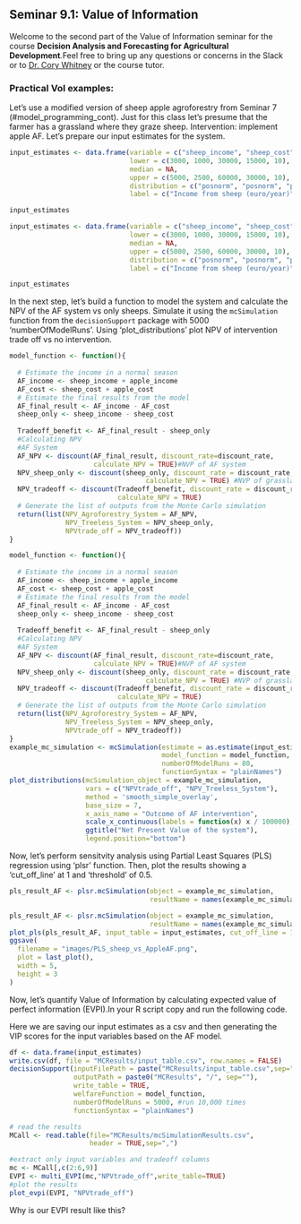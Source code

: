 ## Seminar 9.1: Value of Information {#voi} 
<!-- reference with [Models](#value_of_information_seminar_part2) -->

Welcome to the second part of the Value of Information seminar for the course **Decision Analysis and Forecasting for Agricultural Development**.Feel free to bring up any questions or concerns in the Slack or to [Dr. Cory Whitney](mailto:cory.whitney@uni-bonn.de?subject=[Seminar_4]%20Decision%20Analysis%20Lecture) or the course tutor.

### Practical VoI examples:

Let's use a modified version of sheep apple agroforestry from Seminar 7 (#model_programming_cont). Just for this class let's presume that the farmer has a grassland where they graze sheep. Intervention: implement apple AF. Let's prepare our input estimates for the system.

```r
input_estimates <- data.frame(variable = c("sheep_income", "sheep_cost","apple_income", "apple_cost", "discount_rate"),
                              lower = c(3000, 1000, 30000, 15000, 10),
                              median = NA,
                              upper = c(5000, 2500, 60000, 30000, 10),
                              distribution = c("posnorm", "posnorm", "posnorm", "posnorm", "const"),
                              label = c("Income from sheep (euro/year)", "Cost of sheep (euro/year)", "Income from apple (euro/year)", "Cost of apple (euro/year)", "Discount Rate"))

input_estimates
```

```r
input_estimates <- data.frame(variable = c("sheep_income", "sheep_cost","apple_income", "apple_cost", "discount_rate"),
                              lower = c(3000, 1000, 30000, 15000, 10),
                              median = NA,
                              upper = c(5000, 2500, 60000, 30000, 10),
                              distribution = c("posnorm", "posnorm", "posnorm", "posnorm", "const"),
                              label = c("Income from sheep (euro/year)", "Cost of sheep (euro/year)", "Income from apple (euro/year)", "Cost of apple (euro/year)", "Discount Rate"))

input_estimates
```

In the next step, let's build a function to model the system and calculate the NPV of the AF system vs only sheeps. Simulate it using the `mcSimulation` function from the `decisionSupport` package with 5000 'numberOfModelRuns'. Using 'plot_distributions' plot NPV of intervention trade off vs no intervention.

```r
model_function <- function(){
  
  # Estimate the income in a normal season
  AF_income <- sheep_income + apple_income
  AF_cost <- sheep_cost + apple_cost
  # Estimate the final results from the model
  AF_final_result <- AF_income - AF_cost
  sheep_only <- sheep_income - sheep_cost
  
  Tradeoff_benefit <- AF_final_result - sheep_only
  #Calculating NPV
  #AF System
  AF_NPV <- discount(AF_final_result, discount_rate=discount_rate,
                     calculate_NPV = TRUE)#NVP of AF system
  NPV_sheep_only <- discount(sheep_only, discount_rate = discount_rate,
                                  calculate_NPV = TRUE) #NVP of grassland
  NPV_tradeoff <- discount(Tradeoff_benefit, discount_rate = discount_rate,
                           calculate_NPV = TRUE)
  # Generate the list of outputs from the Monte Carlo simulation
  return(list(NPV_Agroforestry_System = AF_NPV,
              NPV_Treeless_System = NPV_sheep_only,
              NPVtrade_off = NPV_tradeoff))
}
```

```r
model_function <- function(){
  
  # Estimate the income in a normal season
  AF_income <- sheep_income + apple_income
  AF_cost <- sheep_cost + apple_cost
  # Estimate the final results from the model
  AF_final_result <- AF_income - AF_cost
  sheep_only <- sheep_income - sheep_cost
  
  Tradeoff_benefit <- AF_final_result - sheep_only
  #Calculating NPV
  #AF System
  AF_NPV <- discount(AF_final_result, discount_rate=discount_rate,
                     calculate_NPV = TRUE)#NVP of AF system
  NPV_sheep_only <- discount(sheep_only, discount_rate = discount_rate,
                                  calculate_NPV = TRUE) #NVP of grassland
  NPV_tradeoff <- discount(Tradeoff_benefit, discount_rate = discount_rate,
                           calculate_NPV = TRUE)
  # Generate the list of outputs from the Monte Carlo simulation
  return(list(NPV_Agroforestry_System = AF_NPV,
              NPV_Treeless_System = NPV_sheep_only,
              NPVtrade_off = NPV_tradeoff))
}
example_mc_simulation <- mcSimulation(estimate = as.estimate(input_estimates),
                                      model_function = model_function,
                                      numberOfModelRuns = 80,
                                      functionSyntax = "plainNames")
plot_distributions(mcSimulation_object = example_mc_simulation, 
                   vars = c("NPVtrade_off", "NPV_Treeless_System"),
                   method = 'smooth_simple_overlay', 
                   base_size = 7,
                   x_axis_name = "Outcome of AF intervention",
                   scale_x_continuous(labels = function(x) x / 100000),
                   ggtitle("Net Present Value of the system"),
                   legend.position="bottom")
```

Now, let's perform sensitvity analysis using Partial Least Squares (PLS) regression using 'plsr' function. Then, plot the results showing a 'cut_off_line' at 1 and 'threshold' of 0.5.

```r
pls_result_AF <- plsr.mcSimulation(object = example_mc_simulation,
                                   resultName = names(example_mc_simulation$y)[3], ncomp = 1)
```

```r
pls_result_AF <- plsr.mcSimulation(object = example_mc_simulation,
                                   resultName = names(example_mc_simulation$y)[3], ncomp = 1)
plot_pls(pls_result_AF, input_table = input_estimates, cut_off_line = 1, threshold = 0.5)
ggsave(
  filename = "images/PLS_sheep_vs_AppleAF.png",
  plot = last_plot(),
  width = 5, 
  height = 3
)
```

Now, let's quantify Value of Information by calculating expected value of perfect information (EVPI).In your R script copy and run the following code.

Here we are saving our input estimates as a csv and then generating the VIP scores for the input variables based on the AF model.

```r
df <- data.frame(input_estimates)
write.csv(df, file = "MCResults/input_table.csv", row.names = FALSE)
decisionSupport(inputFilePath = paste("MCResults/input_table.csv",sep=""),
                outputPath = paste0("MCResults", "/", sep=""),
                write_table = TRUE,
                welfareFunction = model_function,
                numberOfModelRuns = 5000, #run 10,000 times
                functionSyntax = "plainNames")

# read the results
MCall <- read.table(file="MCResults/mcSimulationResults.csv",
                    header = TRUE,sep=",")

#extract only input variables and tradeoff columns
mc <- MCall[,c(2:6,9)]
EVPI <- multi_EVPI(mc,"NPVtrade_off",write_table=TRUE)
#plot the results
plot_evpi(EVPI, "NPVtrade_off")
```

Why is our EVPI result like this?